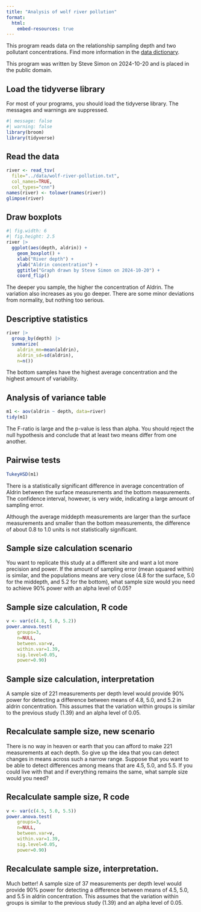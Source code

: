 ```yaml
---
title: "Analysis of wolf river pollution"
format: 
  html:
    embed-resources: true
---
```


This program reads data on the relationship sampling depth and two pollutant concentrations. Find more information in the [data dictionary][dd].

[dd]: https://github.com/pmean/datasets/blob/master/wolf-river-pollution.yaml

This program was written by Steve Simon on 2024-10-20 and is placed in the public domain.

## Load the tidyverse library

For most of your programs, you should load the tidyverse library. The messages and warnings are suppressed.

```r
#| message: false
#| warning: false
library(broom)
library(tidyverse)
```

## Read the data

```r
river <- read_tsv(
  file="../data/wolf-river-pollution.txt",
  col_names=TRUE,
  col_types="cnn")
names(river) <- tolower(names(river))
glimpse(river)
```

## Draw boxplots

```r
#| fig.width: 6
#| fig.height: 2.5
river |>
  ggplot(aes(depth, aldrin)) +
    geom_boxplot() +
    xlab("River depth") +
    ylab("Aldrin concentration") +
    ggtitle("Graph drawn by Steve Simon on 2024-10-20") +
    coord_flip()
```

The deeper you sample, the higher the concentration of Aldrin. The variation also increases as you go deeper. There are some minor deviations from normality, but nothing too serious.

## Descriptive statistics

```r
river |>
  group_by(depth) |>
  summarize(
    aldrin_mn=mean(aldrin),
    aldrin_sd=sd(aldrin),
    n=n())
```

The bottom samples have the highest average concentration and the highest amount of variability.

## Analysis of variance table

```r
m1 <- aov(aldrin ~ depth, data=river)
tidy(m1)
```

The F-ratio is large and the p-value is less than alpha. You should reject the null hypothesis and conclude that at least two means differ from one another.

## Pairwise tests

```r
TukeyHSD(m1)
```

There is a statistically significant difference in average concentration of Aldrin between the surface measurements and the bottom measurements. The confidence interval, however, is very wide, indicating a large amount of sampling error. 

Although the average middepth measurements are larger than the surface measurements and smaller than the bottom measurements, the difference of about 0.8 to 1.0 units is not statistically significant.

## Sample size calculation scenario

You want to replicate this study at a different site and want a lot more precision and power. If the amount of sampling error (mean squared within) is similar, and the populations means are very close (4.8 for the surface, 5.0 for the middepth, and 5.2 for the bottom), what sample size would you need to achieve 90% power with an alpha level of 0.05?

## Sample size calculation, R code

```r
v <- var(c(4.8, 5.0, 5.2))
power.anova.test(
	groups=3,
	n=NULL,
	between.var=v,
	within.var=1.39,
	sig.level=0.05,
	power=0.90)
```

## Sample size calculation, interpretation

A sample size of 221 measurements per depth level would provide 90% power for detecting a difference between means of 4.8, 5.0, and 5.2 in aldrin concentration. This assumes that the variation within groups is similar to the previous study (1.39) and an alpha level of 0.05.

## Recalculate sample size, new scenario

There is no way in heaven or earth that you can afford to make 221 measurements at each depth. So give up the idea that you can detect changes in means across such a narrow range. Suppose that you want to be able to detect differences among means that are 4.5, 5.0, and 5.5. If you could live with that and if everything remains the same, what sample size would you need?

## Recalculate sample size, R code

```r
v <- var(c(4.5, 5.0, 5.5))
power.anova.test(
	groups=3,
	n=NULL,
	between.var=v,
	within.var=1.39,
	sig.level=0.05,
	power=0.90)
```

## Recalculate sample size, interpretation. 

Much better! A sample size of 37 measurements per depth level would provide 90% power for detecting a difference between means of 4.5, 5.0, and 5.5 in aldrin concentration. This assumes that the variation within groups is similar to the previous study (1.39) and an alpha level of 0.05.
